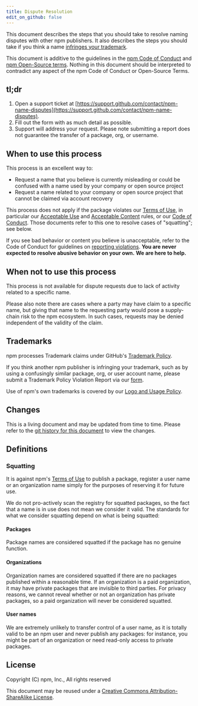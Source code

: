 ```yaml
---
title: Dispute Resolution
edit_on_github: false
---
```


This document describes the steps that you should take to resolve 
naming disputes with other npm publishers.  It also describes the steps
you should take if you think a name [infringes your trademark](#trademarks).

This document is additive to the guidelines in the
[npm Code of Conduct][conduct] and
[npm Open-Source terms][open-source-terms].
Nothing in this document should be interpreted to contradict any aspect
of the npm Code of Conduct or Open-Source Terms.

## tl;dr

1. Open a support ticket at [https://support.github.com/contact/npm-name-disputes](https://support.github.com/contact/npm-name-disputes).
1. Fill out the form with as much detail as possible.
1. Support will address your request. Please note submitting a report does not 
   guarantee the transfer of a package, org, or username.

## When to use this process

This process is an excellent way to:

* Request a name that you believe is currently misleading or could be confused with a name used by your company or open source project
* Request a name related to your company or open source project that cannot be claimed via account recovery

This process does not apply if the package violates our
[Terms of Use][open-source-terms],
in particular our
[Acceptable Use][acceptable-use]
and [Acceptable Content][acceptable-content]
rules, or our [Code of Conduct][conduct].
Those documents refer to this one to resolve cases of "squatting"; see
below.

If you see bad behavior or content you believe is unacceptable, refer to
the Code of Conduct for guidelines on
[reporting violations][violations].
**You are never expected to resolve abusive behavior on your own.**
**We are here to help.**

## When not to use this process

This process is not available for dispute requests due to lack of activity
related to a specific name.

Please also note there are cases where a party may have claim to a specific name,
but giving that name to the requesting party would pose a supply-chain risk
to the npm ecosystem. In such cases, requests may be denied independent of
the validity of the claim.

## Trademarks

npm processes Trademark claims under GitHub's [Trademark Policy](https://docs.github.com/site-policy/content-removal-policies/github-trademark-policy).

If you think another npm publisher is infringing your trademark, such
as by using a confusingly similar package, org, or user account name, please submit a Trademark Policy Violation Report via our [form](https://support.github.com/contact/trademark-policy).

Use of npm's own trademarks is covered by our [Logo and Usage Policy][logos-and-usage].

## Changes

This is a living document and may be updated from time to time.
Please refer to the [git history for this
document](https://github.com/npm/documentation/blob/main/content/policies/disputes.mdx)
to view the changes.

## Definitions

### Squatting

It is against npm's
[Terms of Use][acceptable-content]
to publish a package, register a user name or an organization name
simply for the purposes of reserving it for future use.

We do not pro-actively scan the registry for squatted packages, so
the fact that a name is in use does not mean we consider it valid.
The standards for what we consider squatting depend on what is being
squatted:

#### Packages

Package names are considered squatted if the package has no genuine
function.

#### Organizations

Organization names are considered squatted if there are no packages
published within a reasonable time. If an organization is a paid
organization, it may have private packages that are invisible to
third parties. For privacy reasons, we cannot reveal whether or not
an organization has private packages, so a paid organization will
never be considered squatted.

#### User names

We are extremely unlikely to transfer control of a user name, as it
is totally valid to be an npm user and never publish any packages:
for instance, you might be part of an organization or need read-only
access to private packages.

## License

Copyright (C) npm, Inc., All rights reserved

This document may be reused under a [Creative Commons
Attribution-ShareAlike
License](https://creativecommons.org/licenses/by-sa/4.0/).

[conduct]: /policies/conduct
[open-source-terms]: /policies/open-source-terms
[acceptable-use]: /policies/open-source-terms#acceptable-use
[acceptable-content]: /policies/open-source-terms#acceptable-content
[violations]: /policies/conduct#reporting-violations-of-this-code-of-conduct
[logos-and-usage]: /policies/logos-and-usage
